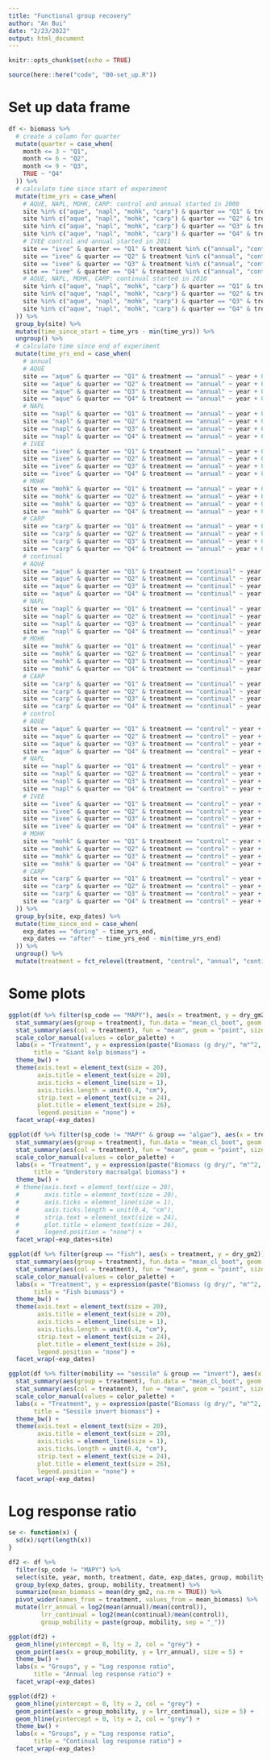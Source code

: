 ```yaml
---
title: "Functional group recovery"
author: "An Bui"
date: "2/23/2022"
output: html_document
---
```


```r
knitr::opts_chunk$set(echo = TRUE)
```

```r
source(here::here("code", "00-set_up.R"))
```

# Set up data frame

```r
df <- biomass %>% 
  # create a column for quarter
  mutate(quarter = case_when(
    month <= 3 ~ "Q1",
    month <= 6 ~ "Q2",
    month <= 9 ~ "Q3",
    TRUE ~ "Q4"
  )) %>% 
  # calculate time since start of experiment
  mutate(time_yrs = case_when(
    # AQUE, NAPL, MOHK, CARP: control and annual started in 2008
    site %in% c("aque", "napl", "mohk", "carp") & quarter == "Q1" & treatment %in% c("annual", "control") ~ year + 0.125 - 2008,
    site %in% c("aque", "napl", "mohk", "carp") & quarter == "Q2" & treatment %in% c("annual", "control") ~ year + 0.375 - 2008,
    site %in% c("aque", "napl", "mohk", "carp") & quarter == "Q3" & treatment %in% c("annual", "control") ~ year + 0.625 - 2008,
    site %in% c("aque", "napl", "mohk", "carp") & quarter == "Q4" & treatment %in% c("annual", "control") ~ year + 0.875 - 2008, 
    # IVEE control and annual started in 2011
    site == "ivee" & quarter == "Q1" & treatment %in% c("annual", "control") ~ year + 0.125 - 2011,
    site == "ivee" & quarter == "Q2" & treatment %in% c("annual", "control") ~ year + 0.375 - 2011,
    site == "ivee" & quarter == "Q3" & treatment %in% c("annual", "control") ~ year + 0.625 - 2011,
    site == "ivee" & quarter == "Q4" & treatment %in% c("annual", "control") ~ year + 0.875 - 2011,
    # AQUE, NAPL, MOHK, CARP: continual started in 2010
    site %in% c("aque", "napl", "mohk", "carp") & quarter == "Q1" & treatment == "continual" ~ year + 0.125 - 2010,
    site %in% c("aque", "napl", "mohk", "carp") & quarter == "Q2" & treatment == "continual" ~ year + 0.375 - 2010,
    site %in% c("aque", "napl", "mohk", "carp") & quarter == "Q3" & treatment == "continual" ~ year + 0.625 - 2010,
    site %in% c("aque", "napl", "mohk", "carp") & quarter == "Q4" & treatment == "continual" ~ year + 0.875 - 2010
  )) %>% 
  group_by(site) %>% 
  mutate(time_since_start = time_yrs - min(time_yrs)) %>% 
  ungroup() %>% 
  # calculate time since end of experiment
  mutate(time_yrs_end = case_when(
    # annual
    # AQUE
    site == "aque" & quarter == "Q1" & treatment == "annual" ~ year + 0.125 - 2018,
    site == "aque" & quarter == "Q2" & treatment == "annual" ~ year + 0.375 - 2018,
    site == "aque" & quarter == "Q3" & treatment == "annual" ~ year + 0.625 - 2018,
    site == "aque" & quarter == "Q4" & treatment == "annual" ~ year + 0.875 - 2018,
    # NAPL
    site == "napl" & quarter == "Q1" & treatment == "annual" ~ year + 0.125 - 2017,
    site == "napl" & quarter == "Q2" & treatment == "annual" ~ year + 0.375 - 2017,
    site == "napl" & quarter == "Q3" & treatment == "annual" ~ year + 0.625 - 2017,
    site == "napl" & quarter == "Q4" & treatment == "annual" ~ year + 0.875 - 2017,
    # IVEE
    site == "ivee" & quarter == "Q1" & treatment == "annual" ~ year + 0.125 - 2017,
    site == "ivee" & quarter == "Q2" & treatment == "annual" ~ year + 0.375 - 2017,
    site == "ivee" & quarter == "Q3" & treatment == "annual" ~ year + 0.625 - 2017,
    site == "ivee" & quarter == "Q4" & treatment == "annual" ~ year + 0.875 - 2017,
    # MOHK 
    site == "mohk" & quarter == "Q1" & treatment == "annual" ~ year + 0.125 - 2018,
    site == "mohk" & quarter == "Q2" & treatment == "annual" ~ year + 0.375 - 2018,
    site == "mohk" & quarter == "Q3" & treatment == "annual" ~ year + 0.625 - 2018,
    site == "mohk" & quarter == "Q4" & treatment == "annual" ~ year + 0.875 - 2018,
    # CARP
    site == "carp" & quarter == "Q1" & treatment == "annual" ~ year + 0.125 - 2018,
    site == "carp" & quarter == "Q2" & treatment == "annual" ~ year + 0.375 - 2018,
    site == "carp" & quarter == "Q3" & treatment == "annual" ~ year + 0.625 - 2018,
    site == "carp" & quarter == "Q4" & treatment == "annual" ~ year + 0.875 - 2018,
    # continual
    # AQUE
    site == "aque" & quarter == "Q1" & treatment == "continual" ~ year + 0.125 - 2017,
    site == "aque" & quarter == "Q2" & treatment == "continual" ~ year + 0.375 - 2017,
    site == "aque" & quarter == "Q3" & treatment == "continual" ~ year + 0.625 - 2017,
    site == "aque" & quarter == "Q4" & treatment == "continual" ~ year + 0.875 - 2017,
    # NAPL
    site == "napl" & quarter == "Q1" & treatment == "continual" ~ year + 0.125 - 2016,
    site == "napl" & quarter == "Q2" & treatment == "continual" ~ year + 0.375 - 2016,
    site == "napl" & quarter == "Q3" & treatment == "continual" ~ year + 0.625 - 2016,
    site == "napl" & quarter == "Q4" & treatment == "continual" ~ year + 0.875 - 2016,
    # MOHK 
    site == "mohk" & quarter == "Q1" & treatment == "continual" ~ year + 0.125 - 2017,
    site == "mohk" & quarter == "Q2" & treatment == "continual" ~ year + 0.375 - 2017,
    site == "mohk" & quarter == "Q3" & treatment == "continual" ~ year + 0.625 - 2017,
    site == "mohk" & quarter == "Q4" & treatment == "continual" ~ year + 0.875 - 2017,
    # CARP
    site == "carp" & quarter == "Q1" & treatment == "continual" ~ year + 0.125 - 2017,
    site == "carp" & quarter == "Q2" & treatment == "continual" ~ year + 0.375 - 2017,
    site == "carp" & quarter == "Q3" & treatment == "continual" ~ year + 0.625 - 2017,
    site == "carp" & quarter == "Q4" & treatment == "continual" ~ year + 0.875 - 2017,
    # control
    # AQUE
    site == "aque" & quarter == "Q1" & treatment == "control" ~ year + 0.125 - 2017,
    site == "aque" & quarter == "Q2" & treatment == "control" ~ year + 0.375 - 2017,
    site == "aque" & quarter == "Q3" & treatment == "control" ~ year + 0.625 - 2017,
    site == "aque" & quarter == "Q4" & treatment == "control" ~ year + 0.875 - 2017,
    # NAPL
    site == "napl" & quarter == "Q1" & treatment == "control" ~ year + 0.125 - 2016,
    site == "napl" & quarter == "Q2" & treatment == "control" ~ year + 0.375 - 2016,
    site == "napl" & quarter == "Q3" & treatment == "control" ~ year + 0.625 - 2016,
    site == "napl" & quarter == "Q4" & treatment == "control" ~ year + 0.875 - 2016,
    # IVEE
    site == "ivee" & quarter == "Q1" & treatment == "control" ~ year + 0.125 - 2017,
    site == "ivee" & quarter == "Q2" & treatment == "control" ~ year + 0.375 - 2017,
    site == "ivee" & quarter == "Q3" & treatment == "control" ~ year + 0.625 - 2017,
    site == "ivee" & quarter == "Q4" & treatment == "control" ~ year + 0.875 - 2017,
    # MOHK 
    site == "mohk" & quarter == "Q1" & treatment == "control" ~ year + 0.125 - 2017,
    site == "mohk" & quarter == "Q2" & treatment == "control" ~ year + 0.375 - 2017,
    site == "mohk" & quarter == "Q3" & treatment == "control" ~ year + 0.625 - 2017,
    site == "mohk" & quarter == "Q4" & treatment == "control" ~ year + 0.875 - 2017,
    # CARP
    site == "carp" & quarter == "Q1" & treatment == "control" ~ year + 0.125 - 2017,
    site == "carp" & quarter == "Q2" & treatment == "control" ~ year + 0.375 - 2017,
    site == "carp" & quarter == "Q3" & treatment == "control" ~ year + 0.625 - 2017,
    site == "carp" & quarter == "Q4" & treatment == "control" ~ year + 0.875 - 2017,
  )) %>% 
  group_by(site, exp_dates) %>% 
  mutate(time_since_end = case_when(
    exp_dates == "during" ~ time_yrs_end,
    exp_dates == "after" ~ time_yrs_end - min(time_yrs_end)
  )) %>% 
  ungroup() %>% 
  mutate(treatment = fct_relevel(treatment, "control", "annual", "continual"))
```

# Some plots

```r
ggplot(df %>% filter(sp_code == "MAPY"), aes(x = treatment, y = dry_gm2)) +
  stat_summary(aes(group = treatment), fun.data = "mean_cl_boot", geom = "errorbar", width = 0.5, size = 1, na.rm = TRUE) +
  stat_summary(aes(col = treatment), fun = "mean", geom = "point", size = 10, na.rm = TRUE) +
  scale_color_manual(values = color_palette) +
  labs(x = "Treatment", y = expression(paste("Biomass (g dry/", "m"^2, ")", sep = "")),
       title = "Giant kelp biomass") +
  theme_bw() +
  theme(axis.text = element_text(size = 20),
        axis.title = element_text(size = 20),
        axis.ticks = element_line(size = 1),
        axis.ticks.length = unit(0.4, "cm"),
        strip.text = element_text(size = 24), 
        plot.title = element_text(size = 26), 
        legend.position = "none") +
  facet_wrap(~exp_dates)

ggplot(df %>% filter(sp_code != "MAPY" & group == "algae"), aes(x = treatment, y = dry_gm2)) +
  stat_summary(aes(group = treatment), fun.data = "mean_cl_boot", geom = "errorbar", width = 0.5, size = 1, na.rm = TRUE) +
  stat_summary(aes(col = treatment), fun = "mean", geom = "point", size = 5, na.rm = TRUE) +
  scale_color_manual(values = color_palette) +
  labs(x = "Treatment", y = expression(paste("Biomass (g dry/", "m"^2, ")", sep = "")),
       title = "Understory macroalgal biomass") +
  theme_bw() +
  # theme(axis.text = element_text(size = 20),
  #       axis.title = element_text(size = 20),
  #       axis.ticks = element_line(size = 1),
  #       axis.ticks.length = unit(0.4, "cm"),
  #       strip.text = element_text(size = 24), 
  #       plot.title = element_text(size = 26), 
  #       legend.position = "none") +
  facet_wrap(~exp_dates+site)

ggplot(df %>% filter(group == "fish"), aes(x = treatment, y = dry_gm2)) +
  stat_summary(aes(group = treatment), fun.data = "mean_cl_boot", geom = "errorbar", width = 0.5, size = 1, na.rm = TRUE) +
  stat_summary(aes(col = treatment), fun = "mean", geom = "point", size = 10, na.rm = TRUE) +
  scale_color_manual(values = color_palette) +
  labs(x = "Treatment", y = expression(paste("Biomass (g dry/", "m"^2, ")", sep = "")),
       title = "Fish biomass") +
  theme_bw() +
  theme(axis.text = element_text(size = 20),
        axis.title = element_text(size = 20),
        axis.ticks = element_line(size = 1),
        axis.ticks.length = unit(0.4, "cm"),
        strip.text = element_text(size = 24), 
        plot.title = element_text(size = 26), 
        legend.position = "none") +
  facet_wrap(~exp_dates)

ggplot(df %>% filter(mobility == "sessile" & group == "invert"), aes(x = treatment, y = dry_gm2)) +
  stat_summary(aes(group = treatment), fun.data = "mean_cl_boot", geom = "errorbar", width = 0.5, size = 1, na.rm = TRUE) +
  stat_summary(aes(col = treatment), fun = "mean", geom = "point", size = 10, na.rm = TRUE) +
  scale_color_manual(values = color_palette) +
  labs(x = "Treatment", y = expression(paste("Biomass (g dry/", "m"^2, ")", sep = "")),
       title = "Sessile invert biomass") +
  theme_bw() +
  theme(axis.text = element_text(size = 20),
        axis.title = element_text(size = 20),
        axis.ticks = element_line(size = 1),
        axis.ticks.length = unit(0.4, "cm"),
        strip.text = element_text(size = 24), 
        plot.title = element_text(size = 26), 
        legend.position = "none") +
  facet_wrap(~exp_dates)

```

# Log response ratio

```r
se <- function(x) {
  sd(x)/sqrt(length(x))
}

df2 <- df %>% 
  filter(sp_code != "MAPY") %>% 
  select(site, year, month, treatment, date, exp_dates, group, mobility, dry_gm2) %>% 
  group_by(exp_dates, group, mobility, treatment) %>% 
  summarize(mean_biomass = mean(dry_gm2, na.rm = TRUE)) %>% 
  pivot_wider(names_from = treatment, values_from = mean_biomass) %>% 
  mutate(lrr_annual = log2(mean(annual)/mean(control)),
         lrr_continual = log2(mean(continual)/mean(control)),
         group_mobility = paste(group, mobility, sep = "_"))

ggplot(df2) +
  geom_hline(yintercept = 0, lty = 2, col = "grey") +
  geom_point(aes(x = group_mobility, y = lrr_annual), size = 5) +
  theme_bw() +
  labs(x = "Groups", y = "Log response ratio",
       title = "Annual log response ratio") +
  facet_wrap(~exp_dates)

ggplot(df2) +
  geom_hline(yintercept = 0, lty = 2, col = "grey") +
  geom_point(aes(x = group_mobility, y = lrr_continual), size = 5) +
  geom_hline(yintercept = 0, lty = 2, col = "grey") +
  theme_bw() +
  labs(x = "Groups", y = "Log response ratio",
       title = "Continual log response ratio") +
  facet_wrap(~exp_dates)
  
```




